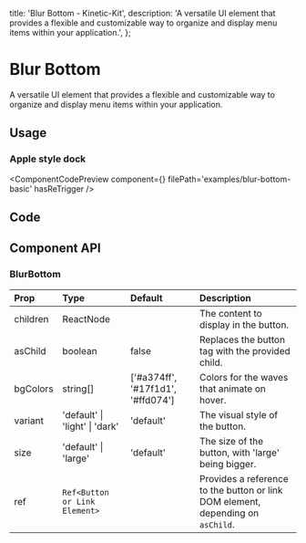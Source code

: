   title: 'Blur Bottom - Kinetic-Kit',
  description:
    'A versatile UI element that provides a flexible and customizable way to organize and display menu items within your application.',
};


# Blur Bottom

A versatile UI element that provides a flexible and customizable way to organize and display menu items within your application.

## Usage

### Apple style dock

<ComponentCodePreview
  component={<BlurBottomBasic />}
  filePath='examples/blur-bottom-basic'
  hasReTrigger
/>

## Code

<CodeBlock filePath='components/core/blur-bottom.tsx' />

## Component API

### BlurBottom

| Prop     | Type                           | Default                           | Description                                                                     |
| :------- | :----------------------------- | :-------------------------------- | :------------------------------------------------------------------------------ |
| children | ReactNode                      |                                   | The content to display in the button.                                           |
| asChild  | boolean                        | false                             | Replaces the button tag with the provided child.                                |
| bgColors | string[]                       | ['#a374ff', '#17f1d1', '#ffd074'] | Colors for the waves that animate on hover.                                     |
| variant  | 'default' \| 'light' \| 'dark' | 'default'                         | The visual style of the button.                                                 |
| size     | 'default' \| 'large'           | 'default'                         | The size of the button, with 'large' being bigger.                              |
| ref      | `Ref<Button or Link Element>`  |                                   | Provides a reference to the button or link DOM element, depending on `asChild`. |
